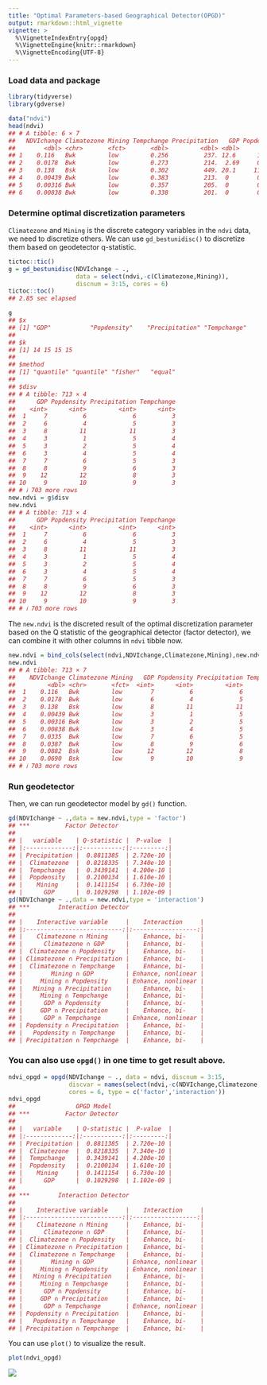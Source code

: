 ```yaml
---
title: "Optimal Parameters-based Geographical Detector(OPGD)"
output: rmarkdown::html_vignette
vignette: >
  %\VignetteIndexEntry{opgd}
  %\VignetteEngine{knitr::rmarkdown}
  %\VignetteEncoding{UTF-8}
---
```




### Load data and package


``` r
library(tidyverse)
library(gdverse)

data("ndvi")
head(ndvi)
## # A tibble: 6 × 7
##   NDVIchange Climatezone Mining Tempchange Precipitation   GDP Popdensity
##        <dbl> <chr>       <fct>       <dbl>         <dbl> <dbl>      <dbl>
## 1    0.116   Bwk         low         0.256          237. 12.6      1.45  
## 2    0.0178  Bwk         low         0.273          214.  2.69     0.801 
## 3    0.138   Bsk         low         0.302          449. 20.1     11.5   
## 4    0.00439 Bwk         low         0.383          213.  0        0.0462
## 5    0.00316 Bwk         low         0.357          205.  0        0.0748
## 6    0.00838 Bwk         low         0.338          201.  0        0.549
```

### Determine optimal discretization parameters

`Climatezone` and `Mining` is the discrete category variables in the `ndvi` data, we need to discretize others. We can use `gd_bestunidisc()` to discretize them based on geodetector q-statistic.


``` r
tictoc::tic()
g = gd_bestunidisc(NDVIchange ~ .,
                   data = select(ndvi,-c(Climatezone,Mining)),
                   discnum = 3:15, cores = 6)
tictoc::toc()
## 2.85 sec elapsed
```


``` r
g
## $x
## [1] "GDP"           "Popdensity"    "Precipitation" "Tempchange"   
## 
## $k
## [1] 14 15 15 15
## 
## $method
## [1] "quantile" "quantile" "fisher"   "equal"   
## 
## $disv
## # A tibble: 713 × 4
##      GDP Popdensity Precipitation Tempchange
##    <int>      <int>         <int>      <int>
##  1     7          6             6          3
##  2     6          4             5          3
##  3     8         11            11          3
##  4     3          1             5          4
##  5     3          2             5          4
##  6     3          4             5          4
##  7     7          6             5          3
##  8     8          9             6          3
##  9    12         12             8          3
## 10     9         10             9          3
## # ℹ 703 more rows
new.ndvi = g$disv
new.ndvi
## # A tibble: 713 × 4
##      GDP Popdensity Precipitation Tempchange
##    <int>      <int>         <int>      <int>
##  1     7          6             6          3
##  2     6          4             5          3
##  3     8         11            11          3
##  4     3          1             5          4
##  5     3          2             5          4
##  6     3          4             5          4
##  7     7          6             5          3
##  8     8          9             6          3
##  9    12         12             8          3
## 10     9         10             9          3
## # ℹ 703 more rows
```

The `new.ndvi` is the discreted result of the optimal discretization parameter based on the Q statistic of the geographical detector (factor detector), we can combine it with other columns in `ndvi` tibble now.


``` r
new.ndvi = bind_cols(select(ndvi,NDVIchange,Climatezone,Mining),new.ndvi)
new.ndvi
## # A tibble: 713 × 7
##    NDVIchange Climatezone Mining   GDP Popdensity Precipitation Tempchange
##         <dbl> <chr>       <fct>  <int>      <int>         <int>      <int>
##  1    0.116   Bwk         low        7          6             6          3
##  2    0.0178  Bwk         low        6          4             5          3
##  3    0.138   Bsk         low        8         11            11          3
##  4    0.00439 Bwk         low        3          1             5          4
##  5    0.00316 Bwk         low        3          2             5          4
##  6    0.00838 Bwk         low        3          4             5          4
##  7    0.0335  Bwk         low        7          6             5          3
##  8    0.0387  Bwk         low        8          9             6          3
##  9    0.0882  Bsk         low       12         12             8          3
## 10    0.0690  Bsk         low        9         10             9          3
## # ℹ 703 more rows
```

### Run geodetector

Then, we can run geodetector model by `gd()` function.


``` r
gd(NDVIchange ~ .,data = new.ndvi,type = 'factor')
## ***          Factor Detector            
## 
## |   variable    | Q-statistic |  P-value  |
## |:-------------:|:-----------:|:---------:|
## | Precipitation |  0.8811385  | 2.720e-10 |
## |  Climatezone  |  0.8218335  | 7.340e-10 |
## |  Tempchange   |  0.3439141  | 4.200e-10 |
## |  Popdensity   |  0.2100134  | 1.610e-10 |
## |    Mining     |  0.1411154  | 6.730e-10 |
## |      GDP      |  0.1029298  | 1.102e-09 |
gd(NDVIchange ~ .,data = new.ndvi,type = 'interaction')
## ***        Interaction Detector         
## 
## |    Interactive variable     |    Interaction     |
## |:---------------------------:|:------------------:|
## |    Climatezone ∩ Mining     |    Enhance, bi-    |
## |      Climatezone ∩ GDP      |    Enhance, bi-    |
## |  Climatezone ∩ Popdensity   |    Enhance, bi-    |
## | Climatezone ∩ Precipitation |    Enhance, bi-    |
## |  Climatezone ∩ Tempchange   |    Enhance, bi-    |
## |        Mining ∩ GDP         | Enhance, nonlinear |
## |     Mining ∩ Popdensity     | Enhance, nonlinear |
## |   Mining ∩ Precipitation    |    Enhance, bi-    |
## |     Mining ∩ Tempchange     |    Enhance, bi-    |
## |      GDP ∩ Popdensity       |    Enhance, bi-    |
## |     GDP ∩ Precipitation     |    Enhance, bi-    |
## |      GDP ∩ Tempchange       | Enhance, nonlinear |
## | Popdensity ∩ Precipitation  |    Enhance, bi-    |
## |   Popdensity ∩ Tempchange   |    Enhance, bi-    |
## | Precipitation ∩ Tempchange  |    Enhance, bi-    |
```

### You can also use `opgd()` in one time to get result above.


``` r
ndvi_opgd = opgd(NDVIchange ~ ., data = ndvi, discnum = 3:15,
                 discvar = names(select(ndvi,-c(NDVIchange,Climatezone,Mining))),
                 cores = 6, type = c('factor','interaction'))
ndvi_opgd
##                 OPGD Model                  
## ***          Factor Detector            
## 
## |   variable    | Q-statistic |  P-value  |
## |:-------------:|:-----------:|:---------:|
## | Precipitation |  0.8811385  | 2.720e-10 |
## |  Climatezone  |  0.8218335  | 7.340e-10 |
## |  Tempchange   |  0.3439141  | 4.200e-10 |
## |  Popdensity   |  0.2100134  | 1.610e-10 |
## |    Mining     |  0.1411154  | 6.730e-10 |
## |      GDP      |  0.1029298  | 1.102e-09 |
## 
## ***        Interaction Detector         
## 
## |    Interactive variable     |    Interaction     |
## |:---------------------------:|:------------------:|
## |    Climatezone ∩ Mining     |    Enhance, bi-    |
## |      Climatezone ∩ GDP      |    Enhance, bi-    |
## |  Climatezone ∩ Popdensity   |    Enhance, bi-    |
## | Climatezone ∩ Precipitation |    Enhance, bi-    |
## |  Climatezone ∩ Tempchange   |    Enhance, bi-    |
## |        Mining ∩ GDP         | Enhance, nonlinear |
## |     Mining ∩ Popdensity     | Enhance, nonlinear |
## |   Mining ∩ Precipitation    |    Enhance, bi-    |
## |     Mining ∩ Tempchange     |    Enhance, bi-    |
## |      GDP ∩ Popdensity       |    Enhance, bi-    |
## |     GDP ∩ Precipitation     |    Enhance, bi-    |
## |      GDP ∩ Tempchange       | Enhance, nonlinear |
## | Popdensity ∩ Precipitation  |    Enhance, bi-    |
## |   Popdensity ∩ Tempchange   |    Enhance, bi-    |
## | Precipitation ∩ Tempchange  |    Enhance, bi-    |
```

You can use `plot()` to visualize the result.


``` r
plot(ndvi_opgd)
```

![](../man/figures/opgd/opgd_plot-1.png)
